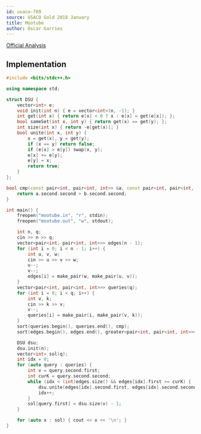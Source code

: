 ```yaml
---
id: usaco-789
source: USACO Gold 2018 January
title: Mootube
author: Óscar Garries
---
```


[Official Analysis](http://www.usaco.org/current/data/sol_mootube_gold_jan18.html)

<LanguageSection>
<CPPSection>

## Implementation

```cpp
#include <bits/stdc++.h>

using namespace std;

struct DSU {
	vector<int> e;
	void init(int n) { e = vector<int>(n, -1); }
	int get(int x) { return e[x] < 0 ? x : e[x] = get(e[x]); };
	bool sameSet(int x, int y) { return get(x) == get(y); };
	int size(int x) { return -e[get(x)]; }
	bool unite(int x, int y) {
		x = get(x), y = get(y);
		if (x == y) return false;
		if (e[x] > e[y]) swap(x, y);
		e[x] += e[y];
		e[y] = x;
		return true;
	}
};

bool cmp(const pair<int, pair<int, int>> &a, const pair<int, pair<int, int>> &b) {
	return a.second.second > b.second.second;
}

int main() {
	freopen("mootube.in", "r", stdin);
	freopen("mootube.out", "w", stdout);

	int n, q;
	cin >> n >> q;
	vector<pair<int, pair<int, int>>> edges(n - 1);
	for (int i = 0; i < n - 1; i++) {
		int u, v, w;
		cin >> u >> v >> w;
		u--;
		v--;
		edges[i] = make_pair(w, make_pair(u, v));
	}
	vector<pair<int, pair<int, int>>> queries(q);
	for (int i = 0; i < q; i++) {
		int v, k;
		cin >> k >> v;
		v--;
		queries[i] = make_pair(i, make_pair(v, k));
	}
	sort(queries.begin(), queries.end(), cmp);
	sort(edges.begin(), edges.end(), greater<pair<int, pair<int, int>>>());

	DSU dsu;
	dsu.init(n);
	vector<int> sol(q);
	int idx = 0;
	for (auto query : queries) {
		int v = query.second.first;
		int curK = query.second.second;
		while (idx < (int)edges.size() && edges[idx].first >= curK) {
			dsu.unite(edges[idx].second.first, edges[idx].second.second);
			idx++;
		}
		sol[query.first] = dsu.size(v) - 1;
	}

	for (auto x : sol) { cout << x << '\n'; }
}
```

</CPPSection>
</LanguageSection>

